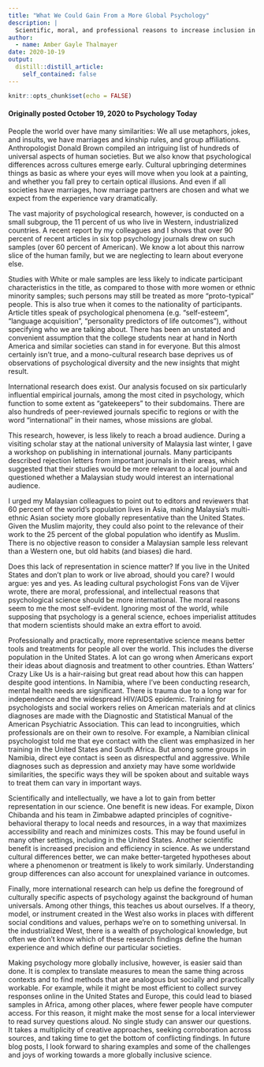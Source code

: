 ```yaml
---
title: "What We Could Gain From a More Global Psychology"
description: |
  Scientific, moral, and professional reasons to increase inclusion in research
author:
  - name: Amber Gayle Thalmayer
date: 2020-10-19
output:
  distill::distill_article:
    self_contained: false
---
```



```r
knitr::opts_chunk$set(echo = FALSE)
```
#### Originally posted October 19, 2020 to Psychology Today

People the world over have many similarities: We all use metaphors, jokes, and insults, we have marriages and kinship rules, and group affiliations. Anthropologist Donald Brown compiled an intriguing list of hundreds of universal aspects of human societies. But we also know that psychological differences across cultures emerge early. Cultural upbringing determines things as basic as where your eyes will move when you look at a painting, and whether you fall prey to certain optical illusions. And even if all societies have marriages, how marriage partners are chosen and what we expect from the experience vary dramatically.

The vast majority of psychological research, however, is conducted on a small subgroup, the 11 percent of us who live in Western, industrialized countries. A recent report by my colleagues and I shows that over 90 percent of recent articles in six top psychology journals drew on such samples (over 60 percent of American). We know a lot about this narrow slice of the human family, but we are neglecting to learn about everyone else.

Studies with White or male samples are less likely to indicate participant characteristics in the title, as compared to those with more women or ethnic minority samples; such persons may still be treated as more “proto-typical” people. This is also true when it comes to the nationality of participants. Article titles speak of psychological phenomena (e.g. “self-esteem”, “language acquisition”, “personality predictors of life outcomes”), without specifying who we are talking about. There has been an unstated and convenient assumption that the college students near at hand in North America and similar societies can stand in for everyone. But this almost certainly isn’t true, and a mono-cultural research base deprives us of observations of psychological diversity and the new insights that might result.

International research does exist. Our analysis focused on six particularly influential empirical journals, among the most cited in psychology, which function to some extent as “gatekeepers” to their subdomains. There are also hundreds of peer-reviewed journals specific to regions or with the word “international” in their names, whose missions are global.

This research, however, is less likely to reach a broad audience. During a visiting scholar stay at the national university of Malaysia last winter, I gave a workshop on publishing in international journals. Many participants described rejection letters from important journals in their areas, which suggested that their studies would be more relevant to a local journal and questioned whether a Malaysian study would interest an international audience.

I urged my Malaysian colleagues to point out to editors and reviewers that 60 percent of the world’s population lives in Asia, making Malaysia’s multi-ethnic Asian society more globally representative than the United States. Given the Muslim majority, they could also point to the relevance of their work to the 25 percent of the global population who identify as Muslim. There is no objective reason to consider a Malaysian sample less relevant than a Western one, but old habits (and biases) die hard.

Does this lack of representation in science matter? If you live in the United States and don’t plan to work or live abroad, should you care? I would argue: yes and yes. As leading cultural psychologist Fons van de Vijver wrote, there are moral, professional, and intellectual reasons that psychological science should be more international. The moral reasons seem to me the most self-evident. Ignoring most of the world, while supposing that psychology is a general science, echoes imperialist attitudes that modern scientists should make an extra effort to avoid.

Professionally and practically, more representative science means better tools and treatments for people all over the world. This includes the diverse population in the United States. A lot can go wrong when Americans export their ideas about diagnosis and treatment to other countries. Ethan Watters’ Crazy Like Us is a hair-raising but great read about how this can happen despite good intentions. In Namibia, where I’ve been conducting research, mental health needs are significant. There is trauma due to a long war for independence and the widespread HIV/AIDS epidemic. Training for psychologists and social workers relies on American materials and at clinics diagnoses are made with the Diagnostic and Statistical Manual of the American Psychiatric Association. This can lead to incongruities, which professionals are on their own to resolve. For example, a Namibian clinical psychologist told me that eye contact with the client was emphasized in her training in the United States and South Africa. But among some groups in Namibia, direct eye contact is seen as disrespectful and aggressive. While diagnoses such as depression and anxiety may have some worldwide similarities, the specific ways they will be spoken about and suitable ways to treat them can vary in important ways.

Scientifically and intellectually, we have a lot to gain from better representation in our science. One benefit is new ideas. For example, Dixon Chibanda and his team in Zimbabwe adapted principles of cognitive-behavioral therapy to local needs and resources, in a way that maximizes accessibility and reach and minimizes costs. This may be found useful in many other settings, including in the United States. Another scientific benefit is increased precision and efficiency in science. As we understand cultural differences better, we can make better-targeted hypotheses about where a phenomenon or treatment is likely to work similarly. Understanding group differences can also account for unexplained variance in outcomes.

Finally, more international research can help us define the foreground of culturally specific aspects of psychology against the background of human universals. Among other things, this teaches us about ourselves. If a theory, model, or instrument created in the West also works in places with different social conditions and values, perhaps we’re on to something universal. In the industrialized West, there is a wealth of psychological knowledge, but often we don’t know which of these research findings define the human experience and which define our particular societies.

Making psychology more globally inclusive, however, is easier said than done. It is complex to translate measures to mean the same thing across contexts and to find methods that are analogous but socially and practically workable. For example, while it might be most efficient to collect survey responses online in the United States and Europe, this could lead to biased samples in Africa, among other places, where fewer people have computer access. For this reason, it might make the most sense for a local interviewer to read survey questions aloud. No single study can answer our questions. It takes a multiplicity of creative approaches, seeking corroboration across sources, and taking time to get the bottom of conflicting findings. In future blog posts, I look forward to sharing examples and some of the challenges and joys of working towards a more globally inclusive science.


